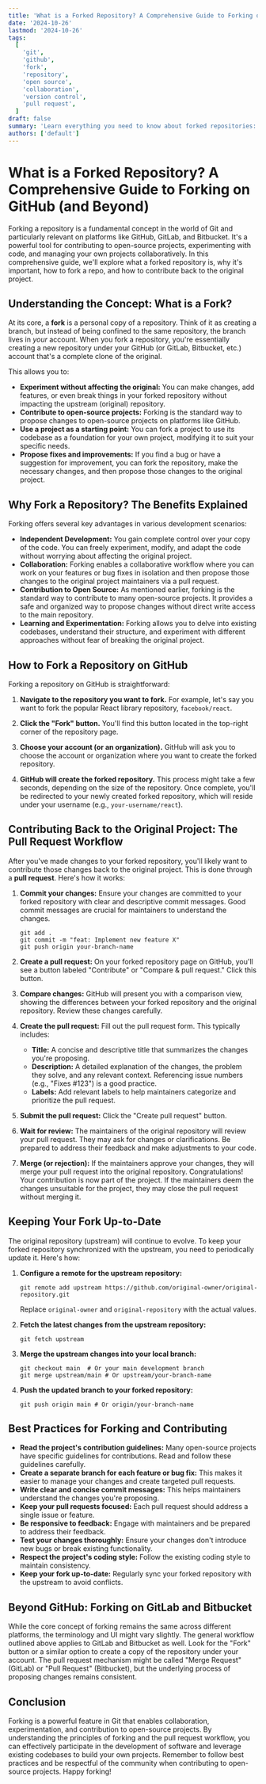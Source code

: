 ```yaml
---
title: 'What is a Forked Repository? A Comprehensive Guide to Forking on GitHub (and Beyond)'
date: '2024-10-26'
lastmod: '2024-10-26'
tags:
  [
    'git',
    'github',
    'fork',
    'repository',
    'open source',
    'collaboration',
    'version control',
    'pull request',
  ]
draft: false
summary: 'Learn everything you need to know about forked repositories: what they are, why you should use them, how to fork a repo on GitHub, and how to contribute back to the original project. Understand the workflow and best practices for successful forking!'
authors: ['default']
---
```


# What is a Forked Repository? A Comprehensive Guide to Forking on GitHub (and Beyond)

Forking a repository is a fundamental concept in the world of Git and particularly relevant on platforms like GitHub, GitLab, and Bitbucket. It's a powerful tool for contributing to open-source projects, experimenting with code, and managing your own projects collaboratively. In this comprehensive guide, we'll explore what a forked repository is, why it's important, how to fork a repo, and how to contribute back to the original project.

## Understanding the Concept: What is a Fork?

At its core, a **fork** is a personal copy of a repository. Think of it as creating a branch, but instead of being confined to the same repository, the branch lives in _your_ account. When you fork a repository, you're essentially creating a new repository under your GitHub (or GitLab, Bitbucket, etc.) account that's a complete clone of the original.

This allows you to:

- **Experiment without affecting the original:** You can make changes, add features, or even break things in your forked repository without impacting the upstream (original) repository.
- **Contribute to open-source projects:** Forking is the standard way to propose changes to open-source projects on platforms like GitHub.
- **Use a project as a starting point:** You can fork a project to use its codebase as a foundation for your own project, modifying it to suit your specific needs.
- **Propose fixes and improvements:** If you find a bug or have a suggestion for improvement, you can fork the repository, make the necessary changes, and then propose those changes to the original project.

## Why Fork a Repository? The Benefits Explained

Forking offers several key advantages in various development scenarios:

- **Independent Development:** You gain complete control over your copy of the code. You can freely experiment, modify, and adapt the code without worrying about affecting the original project.
- **Collaboration:** Forking enables a collaborative workflow where you can work on your features or bug fixes in isolation and then propose those changes to the original project maintainers via a pull request.
- **Contribution to Open Source:** As mentioned earlier, forking is the standard way to contribute to many open-source projects. It provides a safe and organized way to propose changes without direct write access to the main repository.
- **Learning and Experimentation:** Forking allows you to delve into existing codebases, understand their structure, and experiment with different approaches without fear of breaking the original project.

## How to Fork a Repository on GitHub

Forking a repository on GitHub is straightforward:

1.  **Navigate to the repository you want to fork.** For example, let's say you want to fork the popular React library repository, `facebook/react`.

2.  **Click the "Fork" button.** You'll find this button located in the top-right corner of the repository page.

3.  **Choose your account (or an organization).** GitHub will ask you to choose the account or organization where you want to create the forked repository.

4.  **GitHub will create the forked repository.** This process might take a few seconds, depending on the size of the repository. Once complete, you'll be redirected to your newly created forked repository, which will reside under your username (e.g., `your-username/react`).

## Contributing Back to the Original Project: The Pull Request Workflow

After you've made changes to your forked repository, you'll likely want to contribute those changes back to the original project. This is done through a **pull request**. Here's how it works:

1.  **Commit your changes:** Ensure your changes are committed to your forked repository with clear and descriptive commit messages. Good commit messages are crucial for maintainers to understand the changes.

    ```plaintext
    git add .
    git commit -m "feat: Implement new feature X"
    git push origin your-branch-name
    ```

2.  **Create a pull request:** On your forked repository page on GitHub, you'll see a button labeled "Contribute" or "Compare & pull request." Click this button.

3.  **Compare changes:** GitHub will present you with a comparison view, showing the differences between your forked repository and the original repository. Review these changes carefully.

4.  **Create the pull request:** Fill out the pull request form. This typically includes:

    - **Title:** A concise and descriptive title that summarizes the changes you're proposing.
    - **Description:** A detailed explanation of the changes, the problem they solve, and any relevant context. Referencing issue numbers (e.g., "Fixes #123") is a good practice.
    - **Labels:** Add relevant labels to help maintainers categorize and prioritize the pull request.

5.  **Submit the pull request:** Click the "Create pull request" button.

6.  **Wait for review:** The maintainers of the original repository will review your pull request. They may ask for changes or clarifications. Be prepared to address their feedback and make adjustments to your code.

7.  **Merge (or rejection):** If the maintainers approve your changes, they will merge your pull request into the original repository. Congratulations! Your contribution is now part of the project. If the maintainers deem the changes unsuitable for the project, they may close the pull request without merging it.

## Keeping Your Fork Up-to-Date

The original repository (upstream) will continue to evolve. To keep your forked repository synchronized with the upstream, you need to periodically update it. Here's how:

1.  **Configure a remote for the upstream repository:**

    ```plaintext
    git remote add upstream https://github.com/original-owner/original-repository.git
    ```

    Replace `original-owner` and `original-repository` with the actual values.

2.  **Fetch the latest changes from the upstream repository:**

    ```plaintext
    git fetch upstream
    ```

3.  **Merge the upstream changes into your local branch:**

    ```plaintext
    git checkout main  # Or your main development branch
    git merge upstream/main # Or upstream/your-branch-name
    ```

4.  **Push the updated branch to your forked repository:**

    ```plaintext
    git push origin main # Or origin/your-branch-name
    ```

## Best Practices for Forking and Contributing

- **Read the project's contribution guidelines:** Many open-source projects have specific guidelines for contributions. Read and follow these guidelines carefully.
- **Create a separate branch for each feature or bug fix:** This makes it easier to manage your changes and create targeted pull requests.
- **Write clear and concise commit messages:** This helps maintainers understand the changes you're proposing.
- **Keep your pull requests focused:** Each pull request should address a single issue or feature.
- **Be responsive to feedback:** Engage with maintainers and be prepared to address their feedback.
- **Test your changes thoroughly:** Ensure your changes don't introduce new bugs or break existing functionality.
- **Respect the project's coding style:** Follow the existing coding style to maintain consistency.
- **Keep your fork up-to-date:** Regularly sync your forked repository with the upstream to avoid conflicts.

## Beyond GitHub: Forking on GitLab and Bitbucket

While the core concept of forking remains the same across different platforms, the terminology and UI might vary slightly. The general workflow outlined above applies to GitLab and Bitbucket as well. Look for the "Fork" button or a similar option to create a copy of the repository under your account. The pull request mechanism might be called "Merge Request" (GitLab) or "Pull Request" (Bitbucket), but the underlying process of proposing changes remains consistent.

## Conclusion

Forking is a powerful feature in Git that enables collaboration, experimentation, and contribution to open-source projects. By understanding the principles of forking and the pull request workflow, you can effectively participate in the development of software and leverage existing codebases to build your own projects. Remember to follow best practices and be respectful of the community when contributing to open-source projects. Happy forking!
